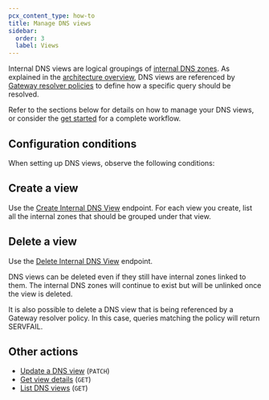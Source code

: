 ```yaml
---
pcx_content_type: how-to
title: Manage DNS views
sidebar:
  order: 3
  label: Views
---
```



Internal DNS views are logical groupings of [internal DNS zones](/dns/internal-dns/internal-zones/). As explained in the [architecture overview](/dns/internal-dns/#architecture-overview), DNS views are referenced by [Gateway resolver policies](/cloudflare-one/policies/gateway/resolver-policies/) to define how a specific query should be resolved.

Refer to the sections below for details on how to manage your DNS views, or consider the [get started](/dns/internal-dns/get-started/) for a complete workflow.

## Configuration conditions

When setting up DNS views, observe the following conditions:

<Render file="internal-dns-view-conditions" />

## Create a view

Use the [Create Internal DNS View](/api/resources/dns/subresources/settings/subresources/views/methods/create/) endpoint. For each view you create, list all the internal zones that should be grouped under that view.

## Delete a view

Use the [Delete Internal DNS View](/api/resources/dns/subresources/settings/subresources/views/methods/delete/) endpoint.

DNS views can be deleted even if they still have internal zones linked to them. The internal DNS zones will continue to exist but will be unlinked once the view is deleted.

It is also possible to delete a DNS view that is being referenced by a Gateway resolver policy. In this case, queries matching the policy will return SERVFAIL.

## Other actions

- [Update a DNS view](/api/resources/dns/subresources/settings/subresources/views/methods/edit/) (`PATCH`)
- [Get view details](/api/resources/dns/subresources/settings/subresources/views/methods/get/) (`GET`)
- [List DNS views](/api/resources/dns/subresources/settings/subresources/views/methods/list/) (`GET`)